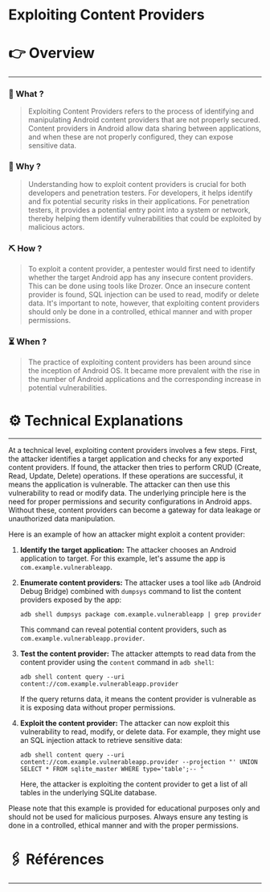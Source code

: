 # Exploiting Content Providers


# 👉 Overview

---

### 👀 What ?

> Exploiting Content Providers refers to the process of identifying and manipulating Android content providers that are not properly secured. Content providers in Android allow data sharing between applications, and when these are not properly configured, they can expose sensitive data.
> 

### 🧐 Why ?

> Understanding how to exploit content providers is crucial for both developers and penetration testers. For developers, it helps identify and fix potential security risks in their applications. For penetration testers, it provides a potential entry point into a system or network, thereby helping them identify vulnerabilities that could be exploited by malicious actors.
> 

### ⛏️ How ?

> To exploit a content provider, a pentester would first need to identify whether the target Android app has any insecure content providers. This can be done using tools like Drozer. Once an insecure content provider is found, SQL injection can be used to read, modify or delete data. It's important to note, however, that exploiting content providers should only be done in a controlled, ethical manner and with proper permissions.
> 

### ⏳ When ?

> The practice of exploiting content providers has been around since the inception of Android OS. It became more prevalent with the rise in the number of Android applications and the corresponding increase in potential vulnerabilities.
> 

# ⚙️ Technical Explanations

---

At a technical level, exploiting content providers involves a few steps. First, the attacker identifies a target application and checks for any exported content providers. If found, the attacker then tries to perform CRUD (Create, Read, Update, Delete) operations. If these operations are successful, it means the application is vulnerable. The attacker can then use this vulnerability to read or modify data. The underlying principle here is the need for proper permissions and security configurations in Android apps. Without these, content providers can become a gateway for data leakage or unauthorized data manipulation.

Here is an example of how an attacker might exploit a content provider:

1. **Identify the target application:** The attacker chooses an Android application to target. For this example, let's assume the app is `com.example.vulnerableapp`.
2. **Enumerate content providers:** The attacker uses a tool like `adb` (Android Debug Bridge) combined with `dumpsys` command to list the content providers exposed by the app:
    
    ```
    adb shell dumpsys package com.example.vulnerableapp | grep provider
    
    ```
    
    This command can reveal potential content providers, such as `com.example.vulnerableapp.provider`.
    
3. **Test the content provider:** The attacker attempts to read data from the content provider using the `content` command in `adb shell`:
    
    ```
    adb shell content query --uri content://com.example.vulnerableapp.provider
    
    ```
    
    If the query returns data, it means the content provider is vulnerable as it is exposing data without proper permissions.
    
4. **Exploit the content provider:** The attacker can now exploit this vulnerability to read, modify, or delete data. For example, they might use an SQL injection attack to retrieve sensitive data:
    
    ```
    adb shell content query --uri content://com.example.vulnerableapp.provider --projection "' UNION SELECT * FROM sqlite_master WHERE type='table';-- "
    
    ```
    
    Here, the attacker is exploiting the content provider to get a list of all tables in the underlying SQLite database.
    

Please note that this example is provided for educational purposes only and should not be used for malicious purposes. Always ensure any testing is done in a controlled, ethical manner and with the proper permissions.

# 🖇️ Références

---